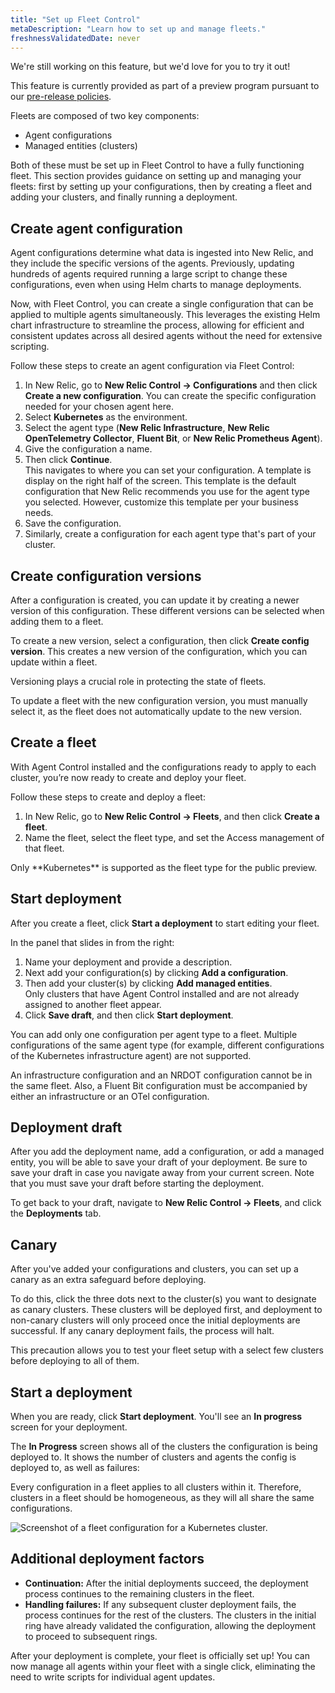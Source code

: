```yaml
---
title: "Set up Fleet Control"
metaDescription: "Learn how to set up and manage fleets."
freshnessValidatedDate: never
---
```

<Callout title="preview">
  We're still working on this feature, but we'd love for you to try it out!

  This feature is currently provided as part of a preview program pursuant to our [pre-release policies](/docs/licenses/license-information/referenced-policies/new-relic-pre-release-policy).
</Callout>

Fleets are composed of two key components: 
- Agent configurations
- Managed entities (clusters)

Both of these must be set up in Fleet Control to have a fully functioning fleet. This section provides guidance on setting up and managing your fleets: first by setting up your configurations, then by creating a fleet and adding your clusters, and finally running a deployment.

## Create agent configuration
Agent configurations determine what data is ingested into New Relic, and they include the specific versions of the agents. Previously, updating hundreds of agents required running a large script to change these configurations, even when using Helm charts to manage deployments.

Now, with Fleet Control, you can create a single configuration that can be applied to multiple agents simultaneously. This leverages the existing Helm chart infrastructure to streamline the process, allowing for efficient and consistent updates across all desired agents without the need for extensive scripting.

Follow these steps to create an agent configuration via Fleet Control:

1. In New Relic, go to **New Relic Control → Configurations** and then click **Create a new configuration**. You can create the specific configuration needed for your chosen agent here.
2. Select **Kubernetes** as the environment.
3. Select the agent type (**New Relic Infrastructure**, **New Relic OpenTelemetry Collector**, **Fluent Bit**, or **New Relic Prometheus Agent**).
4. Give the configuration a name.
5. Then click **Continue**. <br/>This navigates to where you can set your configuration. A template is display on the right half of the screen. This template is the default configuration that New Relic recommends you use for the agent type you selected. However, customize this template per your business needs.
6. Save the configuration.
7. Similarly, create a configuration for each agent type that's part of your cluster.

## Create configuration versions
After a configuration is created, you can update it by creating a newer version of this configuration. These different versions can be selected when adding them to a fleet. 

To create a new version, select a configuration, then click **Create config version**. This creates a new version of the configuration, which you can update within a fleet.

Versioning plays a crucial role in protecting the state of fleets. 

<Callout variant="important">
  To update a fleet with the new configuration version, you must manually select it, as the fleet does not automatically update to the new version.
</Callout>

## Create a fleet
With Agent Control installed and the configurations ready to apply to each cluster, you’re now ready to create and deploy your fleet.

Follow these steps to create and deploy a fleet:

1. In New Relic, go to **New Relic Control → Fleets**, and then click **Create a fleet**.
2. Name the fleet, select the fleet type, and set the Access management of that fleet.

<Callout variant="important">
  Only **Kubernetes** is supported as the fleet type for the public preview.
</Callout>

## Start deployment
After you create a fleet, click **Start a deployment** to start editing your fleet.

In the panel that slides in from the right:
1. Name your deployment and provide a description. 
2. Next add your configuration(s) by clicking **Add a configuration**.
3. Then add your cluster(s) by clicking **Add managed entities**.<br/>Only clusters that have Agent Control installed and are not already assigned to another fleet appear.
4. Click **Save draft**, and then click **Start deployment**.

<Callout variant="important">
  You can add only one configuration per agent type to a fleet. Multiple configurations of the same agent type (for example, different configurations of the Kubernetes infrastructure agent) are not supported.<p/>
  An infrastructure configuration and an NRDOT configuration cannot be in the same fleet. Also, a Fluent Bit configuration must be accompanied by either an infrastructure or an OTel configuration.
</Callout>

## Deployment draft
After you add the deployment name, add a configuration, or add a managed entity, you will be able to save your draft of your deployment. Be sure to save your draft in case you navigate away from your current screen. Note that you must save your draft before starting the deployment.

To get back to your draft, navigate to **New Relic Control → Fleets**, and click the **Deployments** tab.

## Canary
After you've added your configurations and clusters, you can set up a canary as an extra safeguard before deploying.

To do this, click the three dots next to the cluster(s) you want to designate as canary clusters. These clusters will be deployed first, and deployment to non-canary clusters will only proceed once the initial deployments are successful. If any canary deployment fails, the process will halt.

This precaution allows you to test your fleet setup with a select few clusters before deploying to all of them.

## Start a deployment
When you are ready, click **Start deployment**. You'll see an **In progress** screen for your deployment. 

The **In Progress** screen shows all of the clusters the configuration is being deployed to. It shows the number of clusters and agents the config is deployed to, as well as failures:

<Callout variant="important">
  Every configuration in a fleet applies to all clusters within it. Therefore, clusters in a fleet should be homogeneous, as they will all share the same configurations.
</Callout>

   <img
     title="Configuration for clusters"
     alt="Screenshot of a fleet configuration for a Kubernetes cluster."
     src="/images/fleet-control-config-cluster.webp"
   />

## Additional deployment factors
- **Continuation:** After the initial deployments succeed, the deployment process continues to the remaining clusters in the fleet.
- **Handling failures:** If any subsequent cluster deployment fails, the process continues for the rest of the clusters. The clusters in the initial ring have already validated the configuration, allowing the deployment to proceed to subsequent rings.

After your deployment is complete, your fleet is officially set up! You can now manage all agents within your fleet with a single click, eliminating the need to write scripts for individual agent updates.
